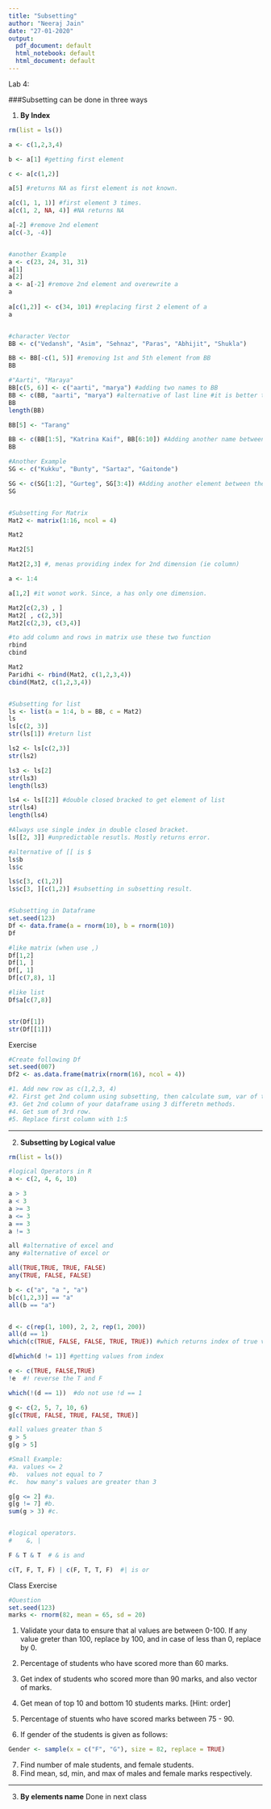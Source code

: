 ```yaml
---
title: "Subsetting"
author: "Neeraj Jain"
date: "27-01-2020"
output:
  pdf_document: default
  html_notebook: default
  html_document: default
---
```

Lab 4:

###Subsetting can be done in three ways



1. **By Index**

```r
rm(list = ls())

a <- c(1,2,3,4)

b <- a[1] #getting first element

c <- a[c(1,2)]

a[5] #returns NA as first element is not known. 

a[c(1, 1, 1)] #first element 3 times. 
a[c(1, 2, NA, 4)] #NA returns NA

a[-2] #remove 2nd element
a[c(-3, -4)] 


#another Example
a <- c(23, 24, 31, 31)
a[1]
a[2]
a <- a[-2] #remove 2nd element and overewrite a
a
 
a[c(1,2)] <- c(34, 101) #replacing first 2 element of a
a


#character Vector
BB <- c("Vedansh", "Asim", "Sehnaz", "Paras", "Abhijit", "Shukla")

BB <- BB[-c(1, 5)] #removing 1st and 5th element from BB
BB 

#"Aarti", "Maraya"
BB[c(5, 6)] <- c("aarti", "marya") #adding two names to BB
BB <- c(BB, "aarti", "marya") #alternative of last line #it is better too. 
BB
length(BB)

BB[5] <- "Tarang"

BB <- c(BB[1:5], "Katrina Kaif", BB[6:10]) #Adding another name between the character. 
BB

#Another Example
SG <- c("Kukku", "Bunty", "Sartaz", "Gaitonde")

SG <- c(SG[1:2], "Gurteg", SG[3:4]) #Adding another element between the SG
SG


#Subsetting For Matrix
Mat2 <- matrix(1:16, ncol = 4)

Mat2

Mat2[5]

Mat2[2,3] #, menas providing index for 2nd dimension (ie column)

a <- 1:4

a[1,2] #it wonot work. Since, a has only one dimension. 

Mat2[c(2,3) , ]
Mat2[ , c(2,3)]
Mat2[c(2,3), c(3,4)]

#to add column and rows in matrix use these two function
rbind
cbind

Mat2
Paridhi <- rbind(Mat2, c(1,2,3,4))
cbind(Mat2, c(1,2,3,4))


#Subsetting for list
ls <- list(a = 1:4, b = BB, c = Mat2)
ls
ls[c(2, 3)]
str(ls[1]) #return list

ls2 <- ls[c(2,3)]
str(ls2)

ls3 <- ls[2]
str(ls3)
length(ls3)

ls4 <- ls[[2]] #double closed bracked to get element of list
str(ls4)
length(ls4)

#Always use single index in double closed bracket. 
ls[[2, 3]] #unpredictable resutls. Mostly returns error. 

#alternative of [[ is $
ls$b
ls$c

ls$c[3, c(1,2)]
ls$c[3, ][c(1,2)] #subsetting in subsetting result. 


#Subsetting in Dataframe
set.seed(123)
Df <- data.frame(a = rnorm(10), b = rnorm(10))
Df

#like matrix (when use ,)
Df[1,2]
Df[1, ]
Df[, 1]
Df[c(7,8), 1]

#like list
Df$a[c(7,8)] 


str(Df[1])
str(Df[[1]])
```

Exercise
```r
#Create following Df
set.seed(007)
Df2 <- as.data.frame(matrix(rnorm(16), ncol = 4))

#1. Add new row as c(1,2,3, 4)
#2. First get 2nd column using subsetting, then calculate sum, var of this.
#3. Get 2nd column of your dataframe using 3 differetn methods. 
#4. Get sum of 3rd row. 
#5. Replace first column with 1:5
```


***********
2. **Subsetting by Logical value**
```r
rm(list = ls())

#logical Operators in R
a <- c(2, 4, 6, 10) 

a > 3
a < 3
a >= 3
a <= 3
a == 3
a != 3

all #alternative of excel and
any #alternative of excel or

all(TRUE,TRUE, TRUE, FALSE)
any(TRUE, FALSE, FALSE)

b <- c("a", "a ", "a")
b[c(1,2,3)] == "a"
all(b == "a")


d <- c(rep(1, 100), 2, 2, rep(1, 200))
all(d == 1)
which(c(TRUE, FALSE, FALSE, TRUE, TRUE)) #which returns index of true value

d[which(d != 1)] #getting values from index 

e <- c(TRUE, FALSE,TRUE)
!e  #! reverse the T and F

which(!(d == 1))  #do not use !d == 1

g <- c(2, 5, 7, 10, 6)
g[c(TRUE, FALSE, TRUE, FALSE, TRUE)]

#all values greater than 5
g > 5
g[g > 5]

#Small Example:
#a. values <= 2
#b.  values not equal to 7
#c.  how many's values are greater than 3

g[g <= 2] #a. 
g[g != 7] #b. 
sum(g > 3) #c. 


#logical operators. 
#    &, |

F & T & T  # & is and 

c(T, F, T, F) | c(F, T, T, F)  #| is or
```

Class Exercise
```r
#Question
set.seed(123) 
marks <- rnorm(82, mean = 65, sd = 20)
```

1. Validate your data to ensure that al values are between 0-100. If any value greter than 100, replace by 100, and in case of less than 0, replace by 0.

2. Percentage of students who have scored more than 60 marks. 
3. Get index of students who scored more than 90 marks, and also vector of marks.  
4. Get mean of top 10 and bottom 10 students marks. [Hint: order]
5. Percentage of stuents who have scored marks between 75 - 90. 
6. If gender of the students is given as follows: 
```r
Gender <- sample(x = c("F", "G"), size = 82, replace = TRUE)
```

7. Find number of male students, and female students. 
8. Find mean, sd, min, and max of males and female marks respectively.


************

3. **By elements name**
Done in next class

